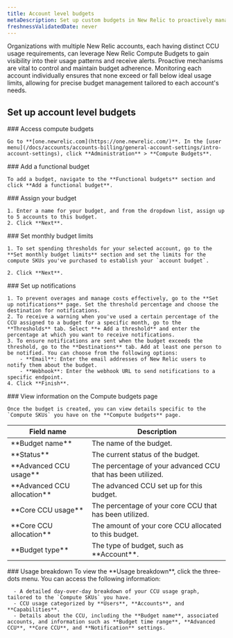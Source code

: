 ```yaml
---
title: Account level budgets
metaDescription: Set up custom budgets in New Relic to proactively manage your Compute Consumption Unit (CCU) usage and costs.
freshnessValidatedDate: never
---
```


Organizations with multiple New Relic accounts, each having distinct CCU usage requirements, can leverage New Relic Compute Budgets to gain visibility into their usage patterns and receive alerts. Proactive mechanisms are vital to control and maintain budget adherence. Monitoring each account individually ensures that none exceed or fall below ideal usage limits, allowing for precise budget management tailored to each account's needs.

## Set up account level budgets

<Steps>

  <Step>
    ### Access compute budgets

    Go to **[one.newrelic.com](https://one.newrelic.com/)**. In the [user menu](/docs/accounts/accounts-billing/general-account-settings/intro-account-settings), click **Administration** > **Compute Budgets**.
  </Step>

  <Step>
    ### Add a functional budget
    
    To add a budget, navigate to the **Functional budgets** section and click **Add a functional budget**.
  </Step>

  <Step>
    ### Assign your budget

    1. Enter a name for your budget, and from the dropdown list, assign up to 5 accounts to this budget.
    2. Click **Next**.
  </Step>

  <Step>
    ### Set monthly budget limits

    1. To set spending thresholds for your selected account, go to the **Set monthly budget limits** section and set the limits for the compute SKUs you've purchased to establish your `account budget`.

    2. Click **Next**.
  </Step>

  <Step>
    ### Set up notifications

    1. To prevent overages and manage costs effectively, go to the **Set up notifications** page. Set the threshold percentage and choose the destination for notifications.
    2. To receive a warning when you've used a certain percentage of the CCU assigned to a budget for a specific month, go to the **Thresholds** tab. Select **+ Add a threshold** and enter the percentage at which you want to receive notifications.
    3. To ensure notifications are sent when the budget exceeds the threshold, go to the **Destinations** tab. Add at least one person to be notified. You can choose from the following options:
        - **Email**: Enter the email addresses of New Relic users to notify them about the budget.
        - **Webhook**: Enter the webhook URL to send notifications to a specific endpoint.
    4. Click **Finish**.
  </Step>

  <Step>
    ### View information on the Compute budgets page

    Once the budget is created, you can view details specific to the `Compute SKUs` you have on the **Compute budgets** page.
<table>
    <thead>
        <tr>
            <th>
            Field name
            </th>
            <th>
            Description
            </th>
          </tr>
    </thead>
    <tbody>
        <tr>
            <td>
            **Budget name**
            </td>
            <td>
            The name of the budget.
            </td>
          </tr>
          <tr>
            <td>
            **Status**
            </td>
            <td>
            The current status of the budget.
            </td>
          </tr>
          <tr>
            <td>
            **Advanced CCU usage**
            </td>
            <td>
            The percentage of your advanced CCU that has been utilized.
            </td>
          </tr>
          <tr>
            <td>
            **Advanced CCU allocation**
            </td>
            <td>
            The advanced CCU set up for this budget.
            </td>
          </tr>
          <tr>
            <td>
            **Core CCU usage**
            </td>
            <td>
            The percentage of your core CCU that has been utilized.
            </td>
          </tr>
          <tr>
            <td>
            **Core CCU allocation**
            </td>
            <td>
            The amount of your core CCU allocated to this budget.
            </td>
          </tr>
          <tr>
            <td>
            **Budget type**
            </td>
            <td>
            The type of budget, such as **Account**.
            </td>
          </tr>
    </tbody>
</table>
  </Step>

  <Step>
    ### Usage breakdown
    To view the **Usage breakdown**, click the three-dots menu. You can access the following information:

      - A detailed day-over-day breakdown of your CCU usage graph, tailored to the `Compute SKUs` you have.
      - CCU usage categorized by **Users**, **Accounts**, and **Capabilities**.
      - Details about the CCU, including the **Budget name**, associated accounts, and information such as **Budget time range**, **Advanced CCU**, **Core CCU**, and **Notification** settings.
  </Step>
</Steps>